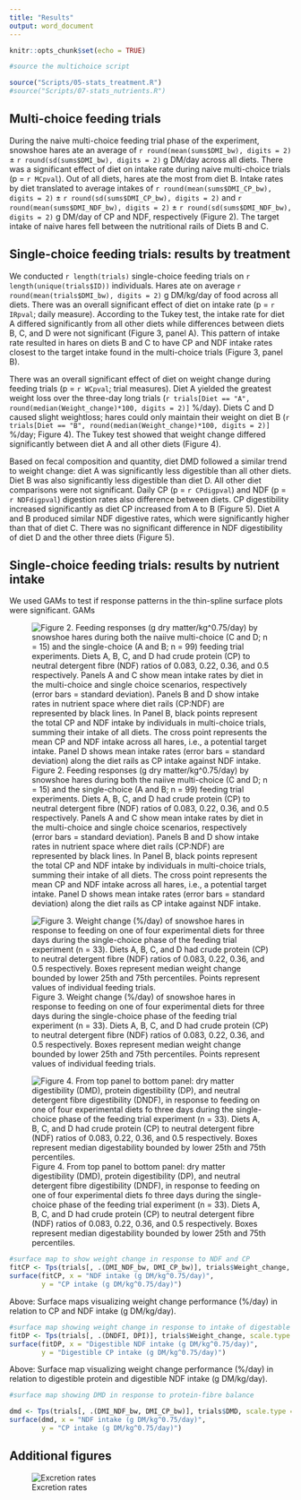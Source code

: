 ```yaml
---
title: "Results"
output: word_document
---
```


```r
knitr::opts_chunk$set(echo = TRUE)
```

```r

#source the multichoice script

source("Scripts/05-stats_treatment.R")
#source("Scripts/07-stats_nutrients.R")

```

## Multi-choice feeding trials

During the naive multi-choice feeding trial phase of the experiment, snowshoe hares ate an average of `r round(mean(sums$DMI_bw), digits = 2)` ± `r round(sd(sums$DMI_bw), digits = 2)` g DM/day across all diets. There was a significant effect of diet on intake rate during naive multi-choice trials (p = `r MCpval`). Out of all diets, hares ate the most from diet B. Intake rates by diet translated to average intakes of `r round(mean(sums$DMI_CP_bw), digits = 2)` ± `r round(sd(sums$DMI_CP_bw), digits = 2)` and `r round(mean(sums$DMI_NDF_bw), digits = 2)` ± `r round(sd(sums$DMI_NDF_bw), digits = 2)` g DM/day of CP and NDF, respectively (Figure 2). The target intake of naive hares fell between the nutritional rails of Diets B and C.

## Single-choice feeding trials: results by treatment

We conducted `r length(trials)` single-choice feeding trials on `r length(unique(trials$ID))` individuals. Hares ate on average `r round(mean(trials$DMI_bw), digits = 2)` g DM/kg/day of food across all diets. There was an overall significant effect of diet on intake rate (p = `r IRpval`; daily measure). According to the Tukey test, the intake rate for diet A differed significantly from all other diets while differences between diets B, C, and D were not significant (Figure 3, panel A). This pattern of intake rate resulted in hares on diets B and C to have CP and NDF intake rates closest to the target intake found in the multi-choice trials (Figure 3, panel B).

There was an overall significant effect of diet on weight change during feeding trials (p = `r WCpval`; trial measures). Diet A yielded the greatest weight loss over the three-day long trials (`r trials[Diet == "A", round(median(Weight_change)*100, digits = 2)]` %/day). Diets C and D caused slight weightloss; hares could only maintain their weight on diet B (`r trials[Diet == "B", round(median(Weight_change)*100, digits = 2)]` %/day; Figure 4). The Tukey test showed that weight change differed significantly between diet A and all other diets (Figure 4).

Based on fecal composition and quantity, diet DMD followed a similar trend to weight change: diet A was significantly less digestible than all other diets. Diet B was also significantly less digestible than diet D. All other diet comparisons were not significant. Daily CP (p = `r CPdigpval`) and NDF (p = `r NDFdigpval`) digestion rates also difference between diets. CP digestibility increased significantly as diet CP increased from A to B (Figure 5). Diet A and B produced similar NDF digestive rates, which were significantly higher than that of diet C. There was no significant difference in NDF digestibility of diet D and the other three diets (Figure 5).

## Single-choice feeding trials: results by nutrient intake

We used GAMs to test if response patterns in the thin-spline surface plots were significant. GAMs 

![Figure 2. Feeding responses (g dry matter/kg\^0.75/day) by snowshoe hares during both the naiive multi-choice (C and D; n = 15) and the single-choice (A and B; n = 99) feeding trial experiments. Diets A, B, C, and D had crude protein (CP) to neutral detergent fibre (NDF) ratios of 0.083, 0.22, 0.36, and 0.5 respectively. Panels A and C show mean intake rates by diet in the multi-choice and single choice scenarios, respectively (error bars = standard deviation). Panels B and D show intake rates in nutrient space where diet rails (CP:NDF) are represented by black lines. In Panel B, black points represent the total CP and NDF intake by individuals in multi-choice trials, summing their intake of all diets. The cross point represents the mean CP and NDF intake across all hares, i.e., a potential target intake. Panel D shows mean intake rates (error bars = standard deviation) along the diet rails as CP intake against NDF intake.](Output/figures/intakebarandrail.jpeg)

![Figure 3. Weight change (%/day) of snowshoe hares in response to feeding on one of four experimental diets for three days during the single-choice phase of the feeding trial experiment (n = 33). Diets A, B, C, and D had crude protein (CP) to neutral detergent fibre (NDF) ratios of 0.083, 0.22, 0.36, and 0.5 respectively. Boxes represent median weight change bounded by lower 25th and 75th percentiles. Points represent values of individual feeding trials.](Output/figures/weightchangebar.jpeg)

![Figure 4. From top panel to bottom panel: dry matter digestibility (DMD), protein digestibility (DP), and neutral detergent fibre digestibility (DNDF), in response to feeding on one of four experimental diets fo three days during the single-choice phase of the feeding trial experiment (n = 33). Diets A, B, C, and D had crude protein (CP) to neutral detergent fibre (NDF) ratios of 0.083, 0.22, 0.36, and 0.5 respectively. Boxes represent median digestability bounded by lower 25th and 75th percentiles.](Output/figures/dietdigestion.jpeg)

```r
#surface map to show weight change in response to NDF and CP
fitCP <- Tps(trials[, .(DMI_NDF_bw, DMI_CP_bw)], trials$Weight_change, scale.type = "range")
surface(fitCP, x = "NDF intake (g DM/kg^0.75/day)", 
        y = "CP intake (g DM/kg^0.75/day)")

```

Above: Surface maps visualizing weight change performance (%/day) in relation to CP and NDF intake (g DM/kg/day).

```r
#surface map showing weight change in response to intake of digestable protein and NDF
fitDP <- Tps(trials[, .(DNDFI, DPI)], trials$Weight_change, scale.type = "range")
surface(fitDP, x = "Digestible NDF intake (g DM/kg^0.75/day)", 
        y = "Digestible CP intake (g DM/kg^0.75/day)")

```

Above: Surface map visualizing weight change performance (%/day) in relation to digestible protein and digestible NDF intake (g DM/kg/day).

```r
#surface map showing DMD in response to protein-fibre balance

dmd <- Tps(trials[, .(DMI_NDF_bw, DMI_CP_bw)], trials$DMD, scale.type = "range")
surface(dmd, x = "NDF intake (g DM/kg^0.75/day)", 
        y = "CP intake (g DM/kg^0.75/day)")
```

## Additional figures

![Excretion rates](Output/figures/excretionrates.jpg)
